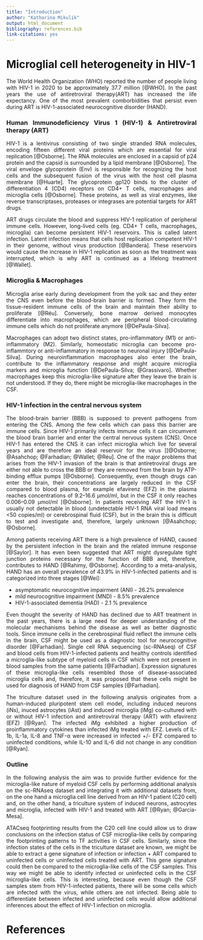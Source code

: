 ```yaml
---
title: "Introduction"
author: "Katharina Mikulik"
output: html_document
bibliography: references.bib
link-citations: yes
---
```


<style>
body {
text-align: justify}
</style>

# Microglial cell heterogeneity in HIV-1

The World Health Organization (WHO) reported the number of people living with 
HIV-1 in 2020 to be approximately  37.7 million [@WHO]. In the past years the use of
antiretroviral therapy(ART) has increased the life expectancy. One of the most prevalent comborbidities that persist even during ART is HIV-1-associated 
neurocognitive disorder (HAND).

### Human Immunodeficiency Virus 1 (HIV-1) & Antiretroviral therapy (ART)


HIV-1 is a lentivirus consisting of two single stranded RNA molecules, encoding 
fifteen different viral proteins which are essential for viral replication 
[@Osborne]. The RNA molecules are enclosed in a capsid of p24 protein and the 
capsid is 
surrounded by a lipid membrane [@Osborne]. The viral envelope glycoprotein (Env)
is responsible for recognizing the host cells and the subsequent fusion of the 
virus with the host cell plasma membrane [@Huarte]. The glycoprotein gp120 binds
to the cluster of differentiation 4 (CD4) receptors on CD4+ T cells, macrophages
and microglia cells [@Osborne]. These proteins, as well as viral enzymes, like reverse transcriptases, proteases or integrases are potential targets for ART
drugs. 

ART drugs circulate the blood and suppress HIV-1 replication of peripheral immune 
cells. However, long-lived cells (eg. CD4+ T cells, macrophages, microglia) can
become persistent HIV-1 reservoirs. This is called latent infection. Latent infection 
means that cells host replication competent HIV-1 in their genome, without virus 
production [@Bandera]. These reservoirs would cause the increase in HIV-1
replication as soon as the treatment was interrupted, which is why ART is 
continued as a lifelong treatment [@Wallet].


### Microglia & Macrophages

Microglia arise early during development from the yolk sac and they enter the
CNS even before the blood-brain barrier is formed. They form the tissue-resident 
immune cells of the brain and maintain their ability to proliferate [@Réu]. 
Conversely, bone marrow derived monocytes differentiate into macrophages, which 
are peripheral blood-circulating immune cells which do not proliferate anymore
[@DePaula-Silva]. 

Macrophages can adopt two distinct states, pro-inflammatory (M1) or 
anti-inflammatory (M2). Similarly, homeostatic microglia can become 
pro-inflammtory or anti-inflammatory in response to neuronal injury 
[@DePaula-Silva]. During neuroinflammation macrophages also enter the brain, 
contribute to the inflammatory response and 
might acquire microglia markers and microglia function
[@DePaula-Silva; @Grassivaro]. Whether macrophages keep this microglia-like 
signature after they leave the brain is not understood. If they do, there might
be microglia-like macrophages in the CSF. 

### HIV-1 infection in the central nervous system

The blood-brain barrier (BBB) is supposed to prevent pathogens from entering the CNS.
Among the few cells which can pass this barrier are immune cells. Since HIV-1
primarily infects immune cells it can circumvent the blood brain barrier and 
enter the central nervous system (CNS). Once HIV-1 has entered the CNS it can
infect microglia which live for several years and are therefore an ideal
reservoir for the virus [[@Osborne; @Asahchop; @Farhadian; @Wallet; @Réu]. 
One of the major problems that arises from the HIV-1
invasion of the brain is that antiretroviral drugs are either not able to cross the
BBB or they are removed from the brain by ATP-binding efflux pumps [@Osborne].
Consequently, even though drugs can enter the brain, their concentrations are 
largely reduced in the CSF compared to blood plasma, for example efavirenz (EFZ)
in the plasma reaches concentrations of 9.2–16.6 μmol/ml, but in the CSF it 
only reaches 0.006–0.09 μmol/ml [@Osborne]. In patients
receiving ART the HIV-1 is usually not detectable in blood
(undetectable HIV-1 RNA viral load means <50 copies/ml) or cerebrospinal
fluid (CSF), but in the brain this is difficult to test and investigate and, 
therefore, largely unknown [@Asahchop; @Osborne].

Among patients receiving ART there is a high prevalence of HAND, caused by the
persistent infection in the brain and the related immune response [@Saylor]. 
It has even been suggested that ART might dysregulate tight junction proteins 
necessary for the function of BBB and, therefore, contributes to HAND 
[@Rahimy, @Osborne]. According to a meta-analysis, HAND has an overall 
prevalence of 43.9% in HIV-1-infected patients and is categorized into three 
stages [@Wei]:

* asymptomatic neurocognitive impairment (ANI) - 26.2% prevalence
* mild neurocognitive impairment (MND) - 8.5% prevalence
* HIV-1-associated dementia (HAD) - 2.1 % prevalence

Even thought the severity of HAND has declined due to ART treatment in the past
years, there is a large need for deeper understanding of the molecular mechanisms
behind the disease as well as better diagnostic tools. Since immune cells in the
cerebrospinal fluid reflect the immune cells in the brain, CSF might be used as
a diagnostic tool for neurocognitive disorder [@Farhadian]. Single cell RNA
sequencing (sc-RNAseq) of CSF and blood cells from HIV-1-infected patients and healthy 
controls identified a microglia-like subtype of myeloid cells in CSF which were 
not present in blood samples from the same patients [@Farhadian]. Expression 
signatures of these microglia-like cells resembled those of disease-associated 
microglia cells and, therefore, it was proposed that these cells might  be used 
for diagnosis of HAND from CSF samples [@Farhadian].

The triculture dataset used in the following analysis originates from a 
human-induced pluripotent stem cell model, including induced neurons (iNs),
inuced astrocytes (iAst) and induced microglia (iMg) co-cultured with or without 
HIV-1 infection and antiretroviral therapy (ART) with efavirenz (EFZ) [@Ryan]. The
infected iMg exhibited a higher production of proinflammatory cytokines than 
infected iMg treated with EFZ. Levels of IL-1b, IL-1a, IL-8 and TNF-α were
increased in infected +/- EFZ compared to uninfected conditions, while IL-10 
and IL-6 did not change in any condition [@Ryan]. 

### Outline

In the following analysis the aim was to provide further evidence for the 
microglia-like nature of myeloid CSF cells by performing additional analysis on the
sc-RNAseq dataset and integrating it with additional datasets from, on the one 
hand a microglia cell line derived from an HIV-1 patient (C20 cell) and, on the 
other hand, a triculture system of induced neurons, astrocytes and microglia, 
infected with HIV-1 and treated with ART [@Ryan; @Garcia-Mesa]. 

ATACseq footprinting results from the C20 cell line could allow us to draw conclusions
on the infection status of CSF microglia-like cells by comparing the footprinting
patterns to TF activities in CSF cells. Similarly, since the infection states
of the cells in the triculture dataset are known, we might be 
able to extract a gene signature of infection or infection + ART compared to
uninfected cells or uninfected cells treated with ART. This gene signature could 
then be compared to the microglia-like cells of the CSF samples. This way we 
might be able to identify infected or uninfected cells in the CSF 
microglia-like cells. This is interesting, because even though the CSF samples 
stem from HIV-1-infected patients, there will be some cells which are infected 
with the virus, while others are not infected. Being able to differentiate 
between infected and uninfected cells would allow additional inferences about
the effect of HIV-1 infection on microglia.


# References

